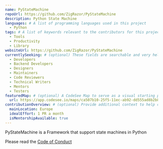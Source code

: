 ```yaml
---
name: PyStateMachine
repoUrl: https://github.com/ZigRazor/PyStateMachine
description: Python State Machine
languages: # A list of programming languages used in this project
  - Python
tags: # A list of keywords relevant to the contributors for this project
  - Tools
  - Productivity
  - Library
websiteUrl: https://github.com/ZigRazor/PyStateMachine
currentlySeeking: # (optional) These fields are searchable and very helpful for contributors to match well with your project
  - Developers
  - Backend Developers
  - Designers
  - Maintainers
  - Code Reviewers
  - Technical Writers
  - Mentors
  - Testers
featuredMap: # (optional) A CodeSee Map to serve as a visual starting point for contributors
  url: https://app.codesee.io/maps/ca507b10-25f5-11ec-ab92-dd555ad8b2b8
contributionOverview: # (optional) Provide additional context to help contributors match well with your project
  mainLocation: Europe
  idealEffort: 1 PR a month
  isMentorshipAvailable: true
---
```


<!-- Divide your content into sections using our handy shortcodes. Each section is optional -->

<Overview>

PyStateMachine is a Framework that support state machines in Python

</Overview>

<Contributing>

Please read the [Code of Conduct](https://github.com/ZigRazor/PyStateMachine/blob/main/CODE_OF_CONDUCT.md)

</Contributing>
